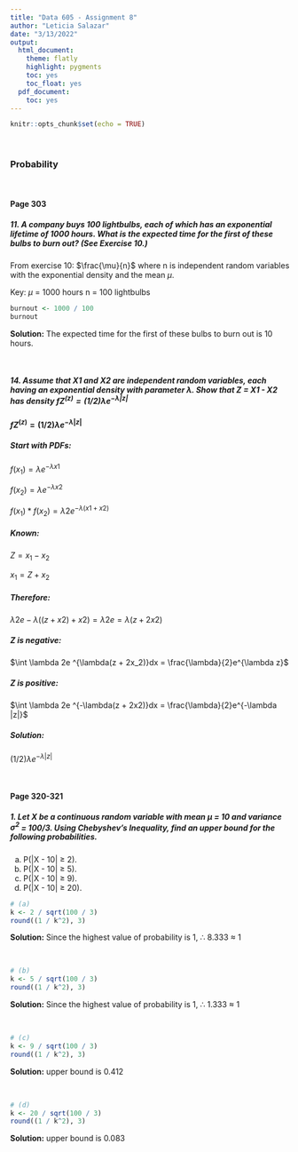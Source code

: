```yaml
---
title: "Data 605 - Assignment 8"
author: "Leticia Salazar"
date: "3/13/2022"
output:
  html_document:
    theme: flatly
    highlight: pygments
    toc: yes
    toc_float: yes
  pdf_document:
    toc: yes
---
```


```r
knitr::opts_chunk$set(echo = TRUE)
```
$~$

### Probability

$~$

#### Page 303

##### 11. A company buys 100 lightbulbs, each of which has an exponential lifetime of 1000 hours. What is the expected time for the first of these bulbs to burn out? (See Exercise 10.)

From exercise 10: $\frac{\mu}{n}$ where n is independent random variables with the exponential density and the mean $\mu$.

Key:
$\mu$ = 1000 hours
n = 100 lightbulbs 

```r
burnout <- 1000 / 100
burnout
```
**Solution:** The expected time for the first of these bulbs to burn out is 10 hours.

$~$

##### 14. Assume that X1 and X2 are independent random variables, each having an exponential density with parameter $\lambda$. Show that Z = X1 - X2 has density $fZ^{(z)} = (1/2)\lambda e^{-\lambda|z|}$



#### $fZ^{(z)} = (1/2)\lambda e^{-\lambda|z|}$

##### Start with PDFs:

$f(x_1) = \lambda e ^{-\lambda x1}$

$f(x_2) = \lambda e ^{-\lambda x2}$

$f(x_1) * f(x_2) = \lambda 2e ^{-\lambda (x1+ x2)}$

##### Known:

$Z = x_1 - x_2$

$x_1 = Z + x_2$

##### Therefore: 

$\lambda 2e - \lambda ((z + x2) + x2) = \lambda 2e = \lambda(z + 2x2)$


##### Z is negative:

$\int \lambda 2e ^{\lambda(z + 2x_2)}dx = \frac{\lambda}{2}e^{\lambda z}$

##### Z is positive:

$\int \lambda 2e ^{-\lambda(z + 2x2)}dx = \frac{\lambda}{2}e^{-\lambda |z|}$

##### Solution:

$(1 / 2)\lambda e ^ {-\lambda |z|}$


$~$

#### Page 320-321

##### 1. Let X be a continuous random variable with mean $\mu$ = 10 and variance $\sigma^{2}$ = 100/3. Using Chebyshev’s Inequality, find an upper bound for the following probabilities.

(a) P(|X - 10| $\geq$ 2). 
(b) P(|X - 10| $\geq$ 5). 
(c) P(|X - 10| $\geq$ 9).
(d) P(|X - 10| $\geq$ 20).

```r
# (a)
k <- 2 / sqrt(100 / 3)
round((1 / k^2), 3)
```
**Solution:** Since the highest value of probability is 1, $\therefore$ 8.333 $\approx$ 1

$~$

```r
# (b)
k <- 5 / sqrt(100 / 3)
round((1 / k^2), 3)
```
**Solution:** Since the highest value of probability is 1, $\therefore$ 1.333 $\approx$ 1

$~$

```r
# (c)
k <- 9 / sqrt(100 / 3)
round((1 / k^2), 3)
```
**Solution:** upper bound is 0.412

$~$

```r
# (d)
k <- 20 / sqrt(100 / 3)
round((1 / k^2), 3)
```
**Solution:** upper bound is 0.083
